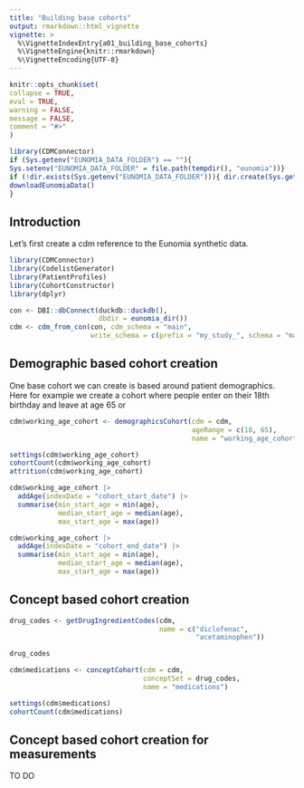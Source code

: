 ---
title: "Building base cohorts"
output: rmarkdown::html_vignette
vignette: >
  %\VignetteIndexEntry{a01_building_base_cohorts}
  %\VignetteEngine{knitr::rmarkdown}
  %\VignetteEncoding{UTF-8}
---
  
```{r, include = FALSE}
knitr::opts_chunk$set(
collapse = TRUE,
eval = TRUE, 
warning = FALSE, 
message = FALSE,
comment = "#>"
)

library(CDMConnector)
if (Sys.getenv("EUNOMIA_DATA_FOLDER") == ""){
Sys.setenv("EUNOMIA_DATA_FOLDER" = file.path(tempdir(), "eunomia"))}
if (!dir.exists(Sys.getenv("EUNOMIA_DATA_FOLDER"))){ dir.create(Sys.getenv("EUNOMIA_DATA_FOLDER"))
downloadEunomiaData()  
}
```

## Introduction 

Let's first create a cdm reference to the Eunomia synthetic data.

```{r}
library(CDMConnector)
library(CodelistGenerator)
library(PatientProfiles)
library(CohortConstructor)
library(dplyr)

con <- DBI::dbConnect(duckdb::duckdb(), 
                      dbdir = eunomia_dir())
cdm <- cdm_from_con(con, cdm_schema = "main", 
                    write_schema = c(prefix = "my_study_", schema = "main"))
```

## Demographic based cohort creation

One base cohort we can create is based around patient demographics. Here for example we create a cohort where people enter on their 18th birthday and leave at age 65 or  

```{r}
cdm$working_age_cohort <- demographicsCohort(cdm = cdm, 
                                             ageRange = c(18, 65), 
                                             name = "working_age_cohort")

settings(cdm$working_age_cohort)
cohortCount(cdm$working_age_cohort)
attrition(cdm$working_age_cohort)
```


```{r}
cdm$working_age_cohort |> 
  addAge(indexDate = "cohort_start_date") |> 
  summarise(min_start_age = min(age), 
            median_start_age = median(age), 
            max_start_age = max(age))

cdm$working_age_cohort |> 
  addAge(indexDate = "cohort_end_date") |> 
  summarise(min_start_age = min(age), 
            median_start_age = median(age), 
            max_start_age = max(age))
```

## Concept based cohort creation

```{r}
drug_codes <- getDrugIngredientCodes(cdm, 
                                     name = c("diclofenac", 
                                              "acetaminophen"))

drug_codes
```

```{r}
cdm$medications <- conceptCohort(cdm = cdm, 
                                 conceptSet = drug_codes, 
                                 name = "medications")

settings(cdm$medications)
cohortCount(cdm$medications)
```

## Concept based cohort creation for measurements

TO DO


